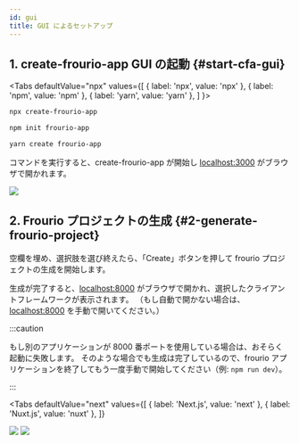 ```yaml
---
id: gui
title: GUI によるセットアップ
---
```


## 1. create-frourio-app GUI の起動 {#start-cfa-gui}


<Tabs
  defaultValue="npx"
  values={[
    { label: 'npx', value: 'npx' },
    { label: 'npm', value: 'npm' },
    { label: 'yarn', value: 'yarn' },
  ]
}>
<TabItem value="npx">

```sh
npx create-frourio-app
```

</TabItem>
<TabItem value="npm">

```sh
npm init frourio-app
```

</TabItem>
<TabItem value="yarn">

```sh
yarn create frourio-app
```

</TabItem>
</Tabs>

コマンドを実行すると、create-frourio-app が開始し [localhost:3000](http://localhost:3000) がブラウザで開かれます。

<BrowserWindow url="http://localhost:3000">
  <img src="/img/docs/cfa-gui.png" />
</BrowserWindow>

## 2. Frourio プロジェクトの生成 {#2-generate-frourio-project}

空欄を埋め、選択肢を選び終えたら、「Create」ボタンを押して frourio プロジェクトの生成を開始します。

生成が完了すると、[localhost:8000](http://localhost:8000) がブラウザで開かれ、選択したクライアントフレームワークが表示されます。
（もし自動で開かない場合は、[localhost:8000](http://localhost:8000) を手動で開いてください。）

:::caution

もし別のアプリケーションが 8000 番ポートを使用している場合は、おそらく起動に失敗します。
そのような場合でも生成は完了しているので、frourio アプリケーションを終了してもう一度手動で開始してください（例: `npm run dev`）。

:::

<Tabs
  defaultValue="next"
  values={[
    { label: 'Next.js', value: 'next' },
    { label: 'Nuxt.js', value: 'nuxt' },
  ]}
>
  <TabItem value="next">
    <BrowserWindow url="http://localhost:8000">
      <img src="/img/docs/cfa-done-next.png" />
    </BrowserWindow>
  </TabItem>
  <TabItem value="nuxt">
    <BrowserWindow url="http://localhost:8000">
      <img src="/img/docs/cfa-done-nuxt.png" />
    </BrowserWindow>
  </TabItem>
</Tabs>

